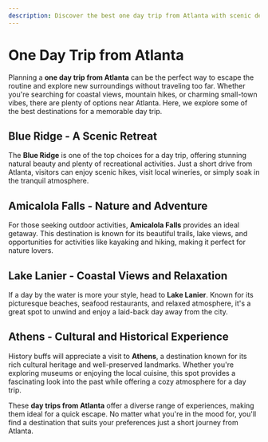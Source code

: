 ```yaml
---
description: Discover the best one day trip from Atlanta with scenic destinations, exciting activities, and top recommendations for a perfect getaway.
---
```


# One Day Trip from Atlanta

Planning a **one day trip from Atlanta** can be the perfect way to escape the routine and explore new surroundings without traveling too far. Whether you're searching for coastal views, mountain hikes, or charming small-town vibes, there are plenty of options near Atlanta. Here, we explore some of the best destinations for a memorable day trip.

## Blue Ridge - A Scenic Retreat

The **Blue Ridge** is one of the top choices for a day trip, offering stunning natural beauty and plenty of recreational activities. Just a short drive from Atlanta, visitors can enjoy scenic hikes, visit local wineries, or simply soak in the tranquil atmosphere.

## Amicalola Falls - Nature and Adventure

For those seeking outdoor activities, **Amicalola Falls** provides an ideal getaway. This destination is known for its beautiful trails, lake views, and opportunities for activities like kayaking and hiking, making it perfect for nature lovers.

## Lake Lanier - Coastal Views and Relaxation

<PromotionSection />

If a day by the water is more your style, head to **Lake Lanier**. Known for its picturesque beaches, seafood restaurants, and relaxed atmosphere, it's a great spot to unwind and enjoy a laid-back day away from the city.

## Athens - Cultural and Historical Experience

History buffs will appreciate a visit to **Athens**, a destination known for its rich cultural heritage and well-preserved landmarks. Whether you're exploring museums or enjoying the local cuisine, this spot provides a fascinating look into the past while offering a cozy atmosphere for a day trip.

These **day trips from Atlanta** offer a diverse range of experiences, making them ideal for a quick escape. No matter what you're in the mood for, you'll find a destination that suits your preferences just a short journey from Atlanta.
